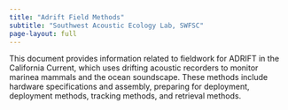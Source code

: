 ```yaml
---
title: "Adrift Field Methods"
subtitle: "Southwest Acoustic Ecology Lab, SWFSC"
page-layout: full
---
```


This document provides information related to fieldwork for ADRIFT in the California Current, which uses drifting acoustic recorders to monitor marinea mammals and the ocean soundscape. These methods include hardware specifications and assembly, preparing for deployment, deployment methods, tracking methods, and retrieval methods. 


